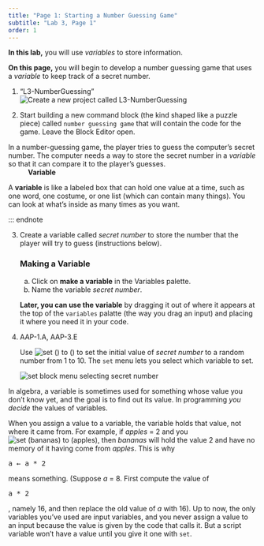 ```yaml
---
title: "Page 1: Starting a Number Guessing Game"
subtitle: "Lab 3, Page 1"
order: 1
---
```


::: learn
<p><strong>In this lab,</strong> you will use <em>variables</em> to store information.</p>

<p><strong>On this page,</strong> you will begin to develop a number guessing game that uses a <em>variable</em> to keep track of a secret number.</p>
:::

<!--<h2>Using a Script Variable</h2>-->

::: {#first .forYouToDo}
<ol>

<li>

::: newProject
["L3-NumberGuessing"]{.text}<img src="/img/icons/new-project-called.png" title="Create a new project called L3-NumberGuessing" alt="Create a new project called L3-NumberGuessing"/>
:::

</li>

<li>Start building a new command block (the kind shaped like a puzzle piece) called <code>number guessing game</code> that will contain the code for the game. Leave the Block Editor open.</li>

</ol>
:::

<p>In a number-guessing game, the player tries to guess the computer's secret number. The computer needs a way to store the secret number in a <em>variable</em> so that it can compare it to the player's guesses.<br /></p>
: <strong>Variable</strong>

<p>A <strong>variable</strong> is like a labeled box that can hold one value at a time, such as one word, one costume, or one list (which can contain many things). You can look at what's inside as many times as you want.</p>

::: endnote


::: {.forYouToDo style="clear: right;"}
<ol start="3">

<li>

Create a variable called <var>secret number</var> to store the number that the player will try to guess (instructions below).

::: narrower
<h3><strong>Making a Variable</strong></h3>

<ol type="a">

<li>Click on <strong>make a variable</strong> in the Variables palette.<br /> </li>

<li>Name the variable <var>secret number</var>.</li>

</ol>

<strong>Later, you can use the variable</strong> by dragging it out of where it appears at the top of the <code>variables</code> palatte (the way you drag an input) and placing it where you need it in your code.
:::

</li>

<li>

::: comment
AAP-1.A, AAP-3.E
:::

Use <img src="/img/blocks/set-empty.png" title="set () to ()" alt="set () to ()" class="inline nopadtb"/> to set the initial value of <var>secret number</var> to a random number from 1 to 10. The <code>set</code> menu lets you select which variable to set. <br />

<img src="/img/2-complexity/set-secret-number-menu.jpg" title="set block menu selecting secret number" alt="set block menu selecting secret number" class="indent"/>

</li>

</ol>
:::


::: endnote
<p>In algebra, a variable is sometimes used for something whose value you don't know yet, and the goal is to find out its value. In programming <em>you decide</em> the values of variables.</p>
:::

::: pseudop
When you assign a value to a variable, the variable holds that value, not where it came from. For example, if <var>apples</var> = 2 and you <img src="/img/2-complexity/set-bananas-to-apples.png" title="set (bananas) to (apples)" alt="set (bananas) to (apples)"/>, then <var>bananas</var> will hold the value 2 and have no memory of it having come from <var>apples</var>. This is why

```{=html}
<pre class="inline">a &larr; a * 2</pre>
```
means something. (Suppose <var>a</var> = 8. First compute the value of

```{=html}
<pre class="inline">a * 2</pre>
```
, namely 16, and then replace the old value of <var>a</var> with 16). Up to now, the only variables you've used are input variables, and you never assign a value to an input because the value is given by the code that calls it. But a script variable won't have a value until you give it one with <code>set</code>.
:::
